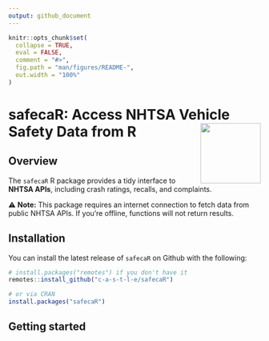 ```yaml
---
output: github_document
---
```


<!-- README.md is generated from README.Rmd. Please edit that file -->

```r
knitr::opts_chunk$set(
  collapse = TRUE,
  eval = FALSE,
  comment = "#>",
  fig.path = "man/figures/README-",
  out.width = "100%"
)
```

# safecaR: Access NHTSA Vehicle Safety Data from R <img src="man/figures/safecaR_hex_logo.png" style="float:right; width:120px; margin-left:10px;"/>

## Overview

The `safecaR` R package provides a tidy interface to **NHTSA APIs**, including crash ratings, recalls, and complaints.

⚠️ **Note:** This package requires an internet connection to fetch data from public NHTSA APIs. If you're offline, functions will not return results.

## Installation

You can install the latest release of `safecaR` on Github with the following:

```r
# install.packages("remotes") if you don't have it
remotes::install_github("c-a-s-t-l-e/safecaR")

# or via CRAN
install.packages("safecaR")
```

## Getting started
